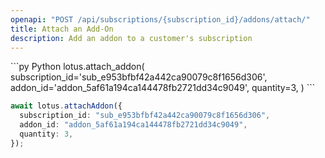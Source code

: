 ```yaml
---
openapi: "POST /api/subscriptions/{subscription_id}/addons/attach/"
title: Attach an Add-On
description: Add an addon to a customer's subscription
---
```


<CodeGroup>
```py Python
lotus.attach_addon(
  subscription_id='sub_e953bfbf42a442ca90079c8f1656d306',
  addon_id='addon_5af61a194ca144478fb2721dd34c9049',
  quantity=3,
)
```

```ts Typescript
await lotus.attachAddon({
  subscription_id: "sub_e953bfbf42a442ca90079c8f1656d306",
  addon_id: "addon_5af61a194ca144478fb2721dd34c9049",
  quantity: 3,
});
```

</CodeGroup>
